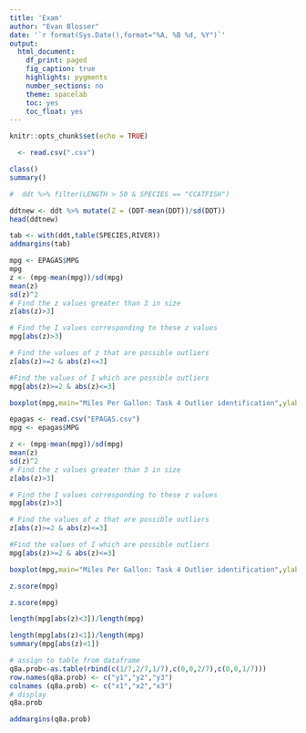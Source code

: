 ---
title: 'Exam'
author: "Evan Blosser"
date: '`r format(Sys.Date(),format="%A, %B %d, %Y")`'
output: 
  html_document:
    df_print: paged
    fig_caption: true
    highlights: pygments
    number_sections: no
    theme: spacelab
    toc: yes
    toc_float: yes
---
```{r setup, include=FALSE, fig.align='center'}
knitr::opts_chunk$set(echo = TRUE)
```


```{r}
  <- read.csv(".csv")

class()
summary()

#  ddt %>% filter(LENGTH > 50 & SPECIES == "CCATFISH")


```

```{r}
ddtnew <- ddt %>% mutate(Z = (DDT-mean(DDT))/sd(DDT))
head(ddtnew)
```


```{r}
tab <- with(ddt,table(SPECIES,RIVER))
addmargins(tab)
```



```{r}
mpg <- EPAGAS$MPG
mpg
z <- (mpg-mean(mpg))/sd(mpg)
mean(z)
sd(z)^2
# Find the z values greater than 3 in size
z[abs(z)>3]

# Find the I values corresponding to these z values
mpg[abs(z)>3]

# Find the values of z that are possible outliers
z[abs(z)>=2 & abs(z)<=3]

#Find the values of I which are possible outliers
mpg[abs(z)>=2 & abs(z)<=3]

boxplot(mpg,main="Miles Per Gallon: Task 4 Outlier identification",ylab="mpg",col="Blue",notch=TRUE)
```





```{r}
epagas <- read.csv("EPAGAS.csv")
mpg <- epagas$MPG

z <- (mpg-mean(mpg))/sd(mpg)
mean(z)
sd(z)^2
# Find the z values greater than 3 in size
z[abs(z)>3]

# Find the I values corresponding to these z values
mpg[abs(z)>3]

# Find the values of z that are possible outliers
z[abs(z)>=2 & abs(z)<=3]

#Find the values of I which are possible outliers
mpg[abs(z)>=2 & abs(z)<=3]

boxplot(mpg,main="Miles Per Gallon: Task 4 Outlier identification",ylab="mpg",col="Blue",notch=TRUE)

z.score(mpg)
```
```{r}
z.score(mpg)
```


```{r}
length(mpg[abs(z)<3])/length(mpg)

length(mpg[abs(z)<1])/length(mpg)
summary(mpg[abs(z)<1])
```




```{r}

# assign to table from dataframe
q8a.prob<-as.table(rbind(c(1/7,2/7,1/7),c(0,0,2/7),c(0,0,1/7)))
row.names(q8a.prob) <- c("y1","y2","y3")
colnames (q8a.prob) <- c("x1","x2","x3")
# display
q8a.prob

addmargins(q8a.prob)
```





























